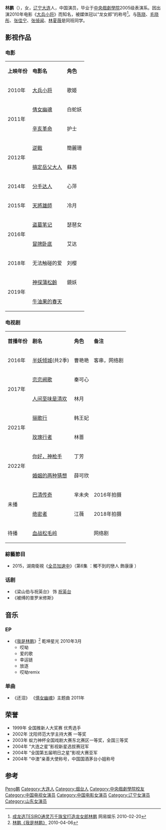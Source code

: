 {{otheruses}}
{{blpsources|time=2021-06-01}}
{{藝人
|姓名 = 林鹏
|類型 = 女演员
|圖片 = Lin Peng.jpg
|圖片尺寸 = 
|圖片簡介 = 
|羅馬拼音 =Lin Peng
|國籍 = {{PRC}}
|民族 = [[汉族|汉族]]
|籍貫 = [[山东省|山东省]][[烟台市|烟台市]]
|出生日期 ={{Birth date and age|1986|10|25}}
|出生地點 = {{CHN}}[[辽宁省|辽宁省]][[大连市|大连市]]
|職業 = [[演员|演员]]
|語言 = [[普通话|普通话]]
|教育程度 = [[中央戏剧学院|中央戏剧学院]]表演系
|宗教信仰 =
|配偶 = 
|兒女 = 
|父母 =
|出道地點 =
|出道作 = 《[[大兵小将|大兵小将]]》
|出道日期 =2010年至今
|代表作 = 
|活躍年代 =
|經紀公司 =
|IMDb = 3391237
}}
'''林鹏'''（{{bd|1986年|10月25日|||catIdx=Lin林鹏}}），女，[[辽宁|辽宁]][[大连|大连]]人，中国演员，毕业于[[中央戲劇學院|中央戲劇學院]]2005级表演系。因出演2010年电影《[[大兵小将|大兵小将]]》而知名，被媒体冠以“龙女郎”的称号<ref>[http://ent.163.com/10/0220/17/6000DDNU00033LIF.html 成龙选TESIRO通灵万千珠宝打造龙女郎林鹏] {{Wayback|url=http://ent.163.com/10/0220/17/6000DDNU00033LIF.html |date=20200414055836 }}网易娱乐 2010-02-20</ref>。与[[陈晓|陈晓]]、[[毛晓彤|毛晓彤]]、[[张佳宁|张佳宁]]、[[张倬闻|张倬闻]]、[[林夏薇|林夏薇]]是同班同学。

== 影视作品 ==
=== 电影 ===
{| class="wikitable"
|- style="background:pink; color:black" align="center"
| '''上映年份''' ||  '''电影名''' || '''角色'''
|-
|2010年 || [[大兵小将|大兵小将]] || 歌姬
|-
|rowspan="2"| 2011年 ||[[倩女幽魂_(2011年電影)|倩女幽魂]] || 白蛇妖
|- 
| [[辛亥革命_(电影)|辛亥革命]] || 护士
|- 
|rowspan="2"|  2012年 || [[逆戰_(電影)|逆戰]] ||簡麗珊
|- 
| [[搞定岳父大人|搞定岳父大人]] || 蘇茜
|-
| 2014年 || [[分手达人|分手达人]] || 心萍
|-
| 2015年 || [[天將雄師|天將雄師]] || 冷月
|-
|rowspan="2"|  2016年 || [[盗墓笔记_(电影)|盗墓笔记]] || 瑟琶女
|- 
|[[冒牌卧底|冒牌卧底]] ||艾达
|-
|  2018年 || 无法触碰的爱 || 刘樱
|-
|rowspan="2"|2019年 || [[神探蒲松齡|神探蒲松齡]] || 鏡妖
|-
| [[牛油果的春天|牛油果的春天]] ||
|}

=== 电视剧 ===
{| class="wikitable"
|- style="background:pink; color:black" align="center"
|'''首播年份'''||'''剧名'''||'''角色'''||'''备注'''
|-
| 2016年 || [[半妖倾城|半妖倾城]](共2季)|| 曹艳艳||客串，网络剧
|-
|rowspan="2"| 2017年 || [[恋恋阙歌|恋恋阙歌]] ||秦可心||
|-
| [[人间至味是清欢|人间至味是清欢]] || 林月 ||
|-
|rowspan="2"| 2021年 ||[[骊歌行|骊歌行]]|| 韩王妃||
|- 
|  [[玫瑰行者|玫瑰行者]]|| 林蔷|| 
|- 
|rowspan="2"| 2022年 || [[你好，神枪手|你好，神枪手]]|| 丁芳||  
|- 
| [[婚姻的两种猜想|婚姻的两种猜想]]||薛可欣|| 
|-
|rowspan="2"|未播  || [[巴清传奇|巴清传奇]] ||芈未央  ||2016年拍摄
|-
|  [[绝密者|绝密者]] || 江薇 ||  2018年拍摄
|- 
|  待播  || [[血战松毛岭|血战松毛岭]]|| || 网络剧
|}

===綜藝節目===
*2015，湖南衛視《[[全员加速中|全员加速中]]》（第6集 ：觸不到的戀人 飾康康 ）

===话剧 ===
* 《梁山伯与祝英台》 饰 [[祝英台|祝英台]]
* 《被缚的普罗米修斯》

== 音乐 ==
=== EP ===
* 《[[我是林鹏|我是林鹏]]》<ref>[http://www.jiaodong.net/ent/system/2010/04/06/010798133.shtml 林鹏《我是林鹏》] {{Wayback|url=http://www.jiaodong.net/ent/system/2010/04/06/010798133.shtml |date=20200414130201 }}2010-04-06</ref> 乾坤星光 2010年3月
** 哎呦
** 爱的歌
** 幸运链
** 放逐
** 哎呦remix
=== 单曲 ===
* 《还泪》 《[[倩女幽魂_(2011年電影)|倩女幽魂]]》主题曲 2011年

== 荣誉 ==
* 1999年 全国推新人大奖赛 优秀选手
* 2002年 沈阳师范大学主持大赛 一等奖
* 2003年 蚁力神杯全国戏剧大赛东北赛区一等奖，全国三等奖
* 2004年 “大连之星”影视新星选拔赛冠军
* 2004年 “全国第五届明日之星”影视大赛亚军
* 2004年 “中澳”亲善大使称号，中国国酒茅台小姐称号

== 参考 ==
{{reflist}}

{{Authority control}}
{{DEFAULTSORT:Lin林}} 
[[Category:林姓|Peng鹏]]
[[Category:大连人|Category:大连人]]
[[Category:烟台人|Category:烟台人]]
[[Category:中央戲劇學院校友|Category:中央戲劇學院校友]]
[[Category:中国电视女演员|Category:中国电视女演员]]
[[Category:中国电影女演员|Category:中国电影女演员]]
[[Category:辽宁女演员|Category:辽宁女演员]]
[[Category:山东女演员|Category:山东女演员]]